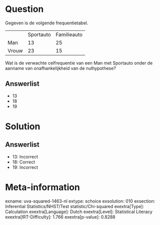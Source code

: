 Question
========

Gegeven is de volgende frequentietabel.

  ------- ----------- -------------
          Sportauto   Familieauto
  Man     13          25
  Vrouw   23          15
  ------- ----------- -------------

Wat is de verwachte celfrequentie van een Man met Sportauto onder de
aanname van onafhankelijkheid van de nulhypothese?

Answerlist
----------

* 13
* 18
* 19

Solution
========

Answerlist
----------

* 13: Incorrect
* 18: Correct
* 19: Incorrect

Meta-information
================
exname: uva-squared-1463-nl
extype: schoice
exsolution: 010
exsection: Inferential Statistics/NHST/Test statistic/Chi-squared
exextra[Type]: Calculation
exextra[Language]: Dutch
exextra[Level]: Statistical Literacy
exextra[IRT-Difficulty]: 1.766
exextra[p-value]: 0.8288
